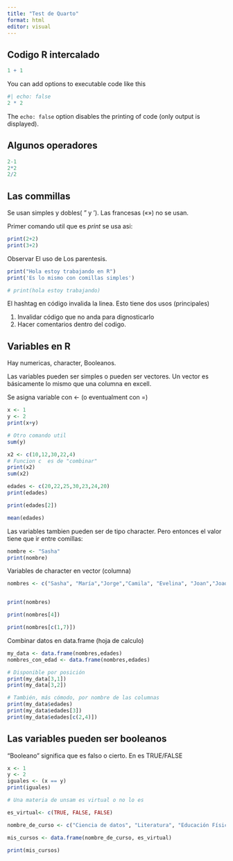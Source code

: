 ```yaml
---
title: "Test de Quarto"
format: html
editor: visual
---
```


## Codigo R intercalado

```r
1 + 1
```

You can add options to executable code like this

```r
#| echo: false
2 * 2
```

The `echo: false` option disables the printing of code (only output is displayed).

## Algunos operadores

```r
2-1
2*2
2/2
```

## Las commillas

Se usan simples y dobles( " y '). Las francesas («») no se usan.

Primer comando util que es *print* se usa asi:

```r
print(2+2)
print(3+2)

```

Observar El uso de Los parentesis.

```r
print("Hola estoy trabajando en R")
print('Es lo mismo con comillas simples')
```

```r
# print(hola estoy trabajando)
```

El hashtag en código invalida la linea. Esto tiene dos usos (principales)

1.  Invalidar código que no anda para dignosticarlo
2.  Hacer comentarios dentro del codigo.

## Variables en R

Hay numericas, character, Booleanos.

Las variables pueden ser simples o pueden ser vectores. Un vector es básicamente lo mismo que una columna en excell.

Se asigna variable con \<- (o eventualment con =)

```r

x <- 1
y <- 2
print(x+y)

# Otro comando util
sum(y)
```

```r
x2 <- c(10,12,30,22,4)
# Funcion c  es de "combinar"
print(x2)
sum(x2)
```

```r
edades <- c(20,22,25,30,23,24,20)
print(edades)
```

```r
print(edades[2])
```

```r
mean(edades)
```

Las variables tambien pueden ser de tipo character. Pero entonces el valor tiene que ir entre comillas:

```r
nombre <- "Sasha"
print(nombre)
```

Variables de character en vector (columna)

```r
nombres <- c("Sasha", "María","Jorge","Camila", "Evelina", "Joan","Joaquín")


print(nombres)

print(nombres[4])
```

```r
print(nombres[c(1,7)])
```

Combinar datos en data.frame (hoja de calculo)

```r
my_data <- data.frame(nombres,edades)
nombres_con_edad <- data.frame(nombres,edades)
```

```r
# Disponible por posición
print(my_data[3,1])
print(my_data[3,2])

# También, más cómodo, por nombre de las columnas
print(my_data$edades)
print(my_data$edades[3])
print(my_data$edades[c(2,4)])


```

## Las variables pueden ser booleanos

"Booleano" significa que es falso o cierto. En es TRUE/FALSE

```r
x <- 1
y <- 2
iguales <- (x == y)
print(iguales)

```

```r
# Una materia de unsam es virtual o no lo es

es_virtual<- c(TRUE, FALSE, FALSE)

nombre_de_curso <- c("Ciencia de datos", "Literatura", "Educación Física")

mis_cursos <- data.frame(nombre_de_curso, es_virtual)
```

```r
print(mis_cursos)
```
